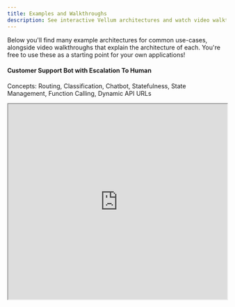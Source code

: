 ```yaml
---
title: Examples and Walkthroughs
description: See interactive Vellum architectures and watch video walkthroughs of them! Use these as a great starting point for your own applications.
---
```


Below you'll find many example architectures for common use-cases, alongside video walkthroughs that explain the architecture of each. You're free to use these as a starting point for your own applications!

#### Customer Support Bot with Escalation To Human

Concepts: Routing, Classification, Chatbot, Statefulness, State Management, Function Calling, Dynamic API URLs

<Accordion title="Example Workflow">
  <iframe
    src="https://app.vellum.ai/public/workflow-deployments/aeb28969-e4c0-45fe-88a9-bf3fb7e79b76"
    width="100%"
    height="450px"
    experimental_enableRequestFullscreen={true}
  />
</Accordion>

#### Slack Support Bot, Cites Sources using Multiple Indexes

Concepts: Document Indexes, Metadata, Zapier, Slack, Citing Sources, Combining Sources 

<AccordionGroup>
  <Accordion title="Example Workflow">
    <iframe
      src="https://app.vellum.ai/public/workflow-deployments/788489db-7020-4167-b010-96499f7dd102"
      width="100%"
      height="450px"
      experimental_enableRequestFullscreen={true}
    />
  </Accordion>
  <Accordion title="Tip: Zapier API Calls">
    Passing JSON Arrays in Zapier can be tricky. Instead, you can use Code Blocks to make it easier. 
    
    You can use the follow code snippet as inspiration for your own API calls with Zapier Code Blocks and Python.
    ```python
      import requests

      # Replace with your actual Vellum API key
      VELLUM_API_KEY = "..."

      url = "https://predict.vellum.ai/v1/execute-workflow"

      headers = {
          "Content-Type": "application/json",
          "X_API_KEY": VELLUM_API_KEY
      }

      data = {
          "workflow_deployment_name": "vellum-customer-support-q-a-demos",
          "release_tag": "LATEST",
          "inputs": [
              {
                  "type": "STRING",
                  "name": "question",
                  "value": input_data["user_question"] # whatever Zapier values you want to use here
              }
          ]
      }

      response = requests.post(url, headers=headers, json=data)

      # Print the response from the server
      print(response.status_code)
      print(response.json())

      return response.json()
    ```
  </Accordion>
</AccordionGroup>

#### Chatbots Debating Each Other

Concepts: Chatbots, Chat History Modification, Conditionals, Adversarial Debate, Academic Research

<Accordion title="Example Workflow">
  <iframe
    src="https://app.vellum.ai/public/workflow-deployments/bfb724c7-008c-4d9a-857b-5d50ee11ea89"
    width="100%"
    height="450px"
    experimental_enableRequestFullscreen={true}
  />
</Accordion>

#### Convert PDF to CSV

Concepts: PDF Parsing, CSV Generation, Data Extraction, Data Transformation, Document Indexes, Map Nodes

[Blog post](https://www.vellum.ai/blog/tutorial-how-to-convert-any-pdf-to-csv)

<Accordion title="Example Workflow">
  <iframe
    src="https://app.vellum.ai/public/workflow-deployments/371fce4c-46bb-4d3e-ba15-26b4a13455d1"
    width="100%"
    height="450px"
    experimental_enableRequestFullscreen={true}
  />
</Accordion>

#### Multiple Parallelized Function Calls

Concepts: Parallel Function Calls, Concurrency, Map Nodes, Chat History, API Calls

<Accordion title="Example Workflow">
  <iframe
    src="https://app.vellum.ai/public/workflow-deployments/95d38e99-b26e-473f-95a2-53bc3502007c"
    width="100%"
    height="450px"
    experimental_enableRequestFullscreen={true}
  />
</Accordion>

#### Ask Questions Against a PDF

Concepts: PDF Parsing, Multi-modal File Processing, Data Extraction, Map Nodes

<Accordion title="Example Workflow">
  <iframe
    src="https://app.vellum.ai/public/workflow-deployments/c7d3fe80-6074-4b08-b97d-ea619a220a35"
    width="100%"
    height="450px"
    experimental_enableRequestFullscreen={true}
  />
</Accordion>